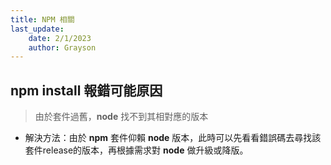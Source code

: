 ```yaml
---
title: NPM 相關
last_update:
    date: 2/1/2023
    author: Grayson
---
```

## npm install 報錯可能原因
> 由於套件過舊，**node** 找不到其相對應的版本

* 解決方法：由於 **npm** 套件仰賴 **node** 版本，此時可以先看看錯誤碼去尋找該套件release的版本，再根據需求對 **node**
做升級或降版。
